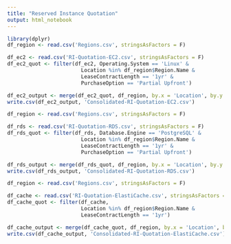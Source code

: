```yaml
---
title: "Reserved Instance Quotation"
output: html_notebook
---
```



```r
library(dplyr)
df_region <- read.csv('Regions.csv', stringsAsFactors = F)

df_ec2 <- read.csv('RI-Quotation-EC2.csv', stringsAsFactors = F) 
df_ec2_quot <- filter(df_ec2, Operating.System == 'Linux' & 
                        Location %in% df_region$Region.Name & 
                        LeaseContractLength == '1yr' &
                        PurchaseOption == 'Partial Upfront')

df_ec2_output <- merge(df_ec2_quot, df_region, by.x = 'Location', by.y = 'Region.Name')
write.csv(df_ec2_output, 'Consolidated-RI-Quotation-EC2.csv')
```

```r
df_region <- read.csv('Regions.csv', stringsAsFactors = F)

df_rds <- read.csv('RI-Quotation-RDS.csv', stringsAsFactors = F)
df_rds_quot <- filter(df_rds, Database.Engine == 'PostgreSQL' &
                        Location %in% df_region$Region.Name &
                        LeaseContractLength == '1yr' &
                        PurchaseOption == 'Partial Upfront')

df_rds_output <- merge(df_rds_quot, df_region, by.x = 'Location', by.y = 'Region.Name')
write.csv(df_rds_output, 'Consolidated-RI-Quotation-RDS.csv')
```

```r
df_region <- read.csv('Regions.csv', stringsAsFactors = F)

df_cache <- read.csv('RI-Quotation-ElastiCache.csv', stringsAsFactors = F)
df_cache_quot <- filter(df_cache, 
                        Location %in% df_region$Region.Name &
                        LeaseContractLength == '1yr')

df_cache_output <- merge(df_cache_quot, df_region, by.x = 'Location', by.y = 'Region.Name')
write.csv(df_cache_output, 'Consolidated-RI-Quotation-ElastiCache.csv')
```
